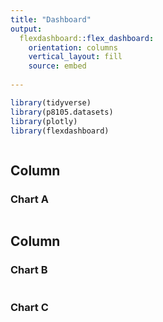 ```yaml
---
title: "Dashboard"
output: 
  flexdashboard::flex_dashboard:
    orientation: columns
    vertical_layout: fill
    source: embed
    
---
```



```r

library(tidyverse)
library(p8105.datasets)
library(plotly)
library(flexdashboard)

```

```r

```

Column {data-width=550}
-----------------------------------------------------------------------

### Chart A

```r

```

Column {data-width=450}
-----------------------------------------------------------------------

### Chart B

```r

```

### Chart C

```r

```

